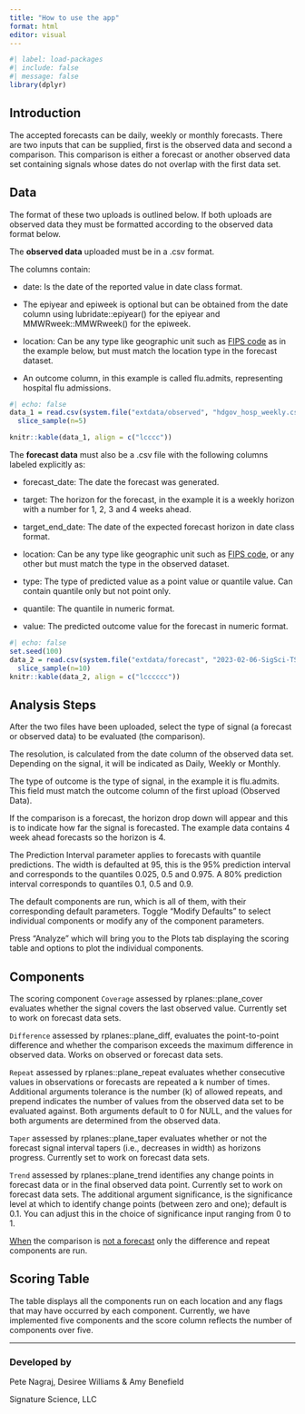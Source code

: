 ```yaml
---
title: "How to use the app"
format: html
editor: visual
---
```


```r
#| label: load-packages
#| include: false
#| message: false
library(dplyr)
```

## Introduction

The accepted forecasts can be daily, weekly or monthly forecasts. There are two inputs that can be supplied, first is the observed data and second a comparison. This comparison is either a forecast or another observed data set containing signals whose dates do not overlap with the first data set.

## Data

The format of these two uploads is outlined below. If both uploads are observed data they must be formatted according to the observed data format below.

The **observed data** uploaded must be in a .csv format.

The columns contain:

-   date: Is the date of the reported value in date class format.

-   The epiyear and epiweek is optional but can be obtained from the date column using lubridate::epiyear() for the epiyear and MMWRweek::MMWRweek() for the epiweek.

-   location: Can be any type like geographic unit such as [FIPS code](https://www.bls.gov/respondents/mwr/electronic-data-interchange/appendix-d-usps-state-abbreviations-and-fips-codes.htm) as in the example below, but must match the location type in the forecast dataset.

-   An outcome column, in this example is called flu.admits, representing hospital flu admissions.

```r
#| echo: false
data_1 = read.csv(system.file("extdata/observed", "hdgov_hosp_weekly.csv", package = "rplanes")) %>% 
  slice_sample(n=5)

knitr::kable(data_1, align = c("lcccc"))
```

The **forecast data** must also be a .csv file with the following columns labeled explicitly as:

-   forecast_date: The date the forecast was generated.

-   target: The horizon for the forecast, in the example it is a weekly horizon with a number for 1, 2, 3 and 4 weeks ahead.

-   target_end_date: The date of the expected forecast horizon in date class format.

-   location: Can be any type like geographic unit such as [FIPS code](https://www.bls.gov/respondents/mwr/electronic-data-interchange/appendix-d-usps-state-abbreviations-and-fips-codes.htm), or any other but must match the type in the observed dataset.

-   type: The type of predicted value as a point value or quantile value. Can contain quantile only but not point only.

-   quantile: The quantile in numeric format.

-   value: The predicted outcome value for the forecast in numeric format.

```r
#| echo: false
set.seed(100)
data_2 = read.csv(system.file("extdata/forecast", "2023-02-06-SigSci-TSENS.csv", package = "rplanes")) %>%
  slice_sample(n=10)
knitr::kable(data_2, align = c("lcccccc"))
```

## Analysis Steps

After the two files have been uploaded, select the type of signal (a forecast or observed data) to be evaluated (the comparison).

The resolution, is calculated from the date column of the observed data set. Depending on the signal, it will be indicated as Daily, Weekly or Monthly.

The type of outcome is the type of signal, in the example it is flu.admits. This field must match the outcome column of the first upload (Observed Data).

If the comparison is a forecast, the horizon drop down will appear and this is to indicate how far the signal is forecasted. The example data contains 4 week ahead forecasts so the horizon is 4.

The Prediction Interval parameter applies to forecasts with quantile predictions. The width is defaulted at 95, this is the 95% prediction interval and corresponds to the quantiles 0.025, 0.5 and 0.975. A 80% prediction interval corresponds to quantiles 0.1, 0.5 and 0.9.

The default components are run, which is all of them, with their corresponding default parameters. Toggle "Modify Defaults" to select individual components or modify any of the component parameters.

Press "Analyze" which will bring you to the Plots tab displaying the scoring table and options to plot the individual components.

## Components

The scoring component `Coverage` assessed by rplanes::plane_cover evaluates whether the signal covers the last observed value. Currently set to work on forecast data sets.

`Difference` assessed by rplanes::plane_diff, evaluates the point-to-point difference and whether the comparison exceeds the maximum difference in observed data. Works on observed or forecast data sets.

`Repeat` assessed by rplanes::plane_repeat evaluates whether consecutive values in observations or forecasts are repeated a k number of times. Additional arguments tolerance is the number (k) of allowed repeats, and prepend indicates the number of values from the observed data set to be evaluated against. Both arguments default to 0 for NULL, and the values for both arguments are determined from the observed data.

`Taper` assessed by rplanes::plane_taper evaluates whether or not the forecast signal interval tapers (i.e., decreases in width) as horizons progress. Currently set to work on forecast data sets.

`Trend` assessed by rplanes::plane_trend identifies any change points in forecast data or in the final observed data point. Currently set to work on forecast data sets. The additional argument significance, is the significance level at which to identify change points (between zero and one); default is 0.1. You can adjust this in the choice of significance input ranging from 0 to 1.

[When]{.underline} the comparison is [not a forecast]{.underline} only the difference and repeat components are run.

## Scoring Table

The table displays all the components run on each location and any flags that may have occurred by each component. Currently, we have implemented five components and the score column reflects the number of components over five.

------------------------------------------------------------------------

### Developed by

Pete Nagraj, Desiree Williams & Amy Benefield

Signature Science, LLC
